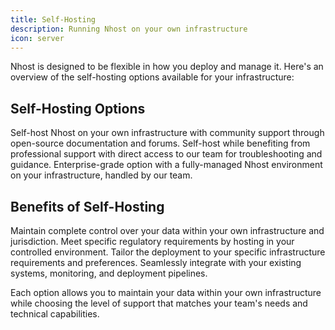 ```yaml
---
title: Self-Hosting
description: Running Nhost on your own infrastructure
icon: server
---
```


Nhost is designed to be flexible in how you deploy and manage it. Here's an overview of the self-hosting options available for your infrastructure:

## Self-Hosting Options

<CardGroup cols={3}>
  <Card title="Community Edition" icon="people-group" href="/platform/self-hosting/community">
    Self-host Nhost on your own infrastructure with community support through open-source documentation and forums.
  </Card>
  <Card title="Support Agreement" icon="headset" href="/platform/self-hosting/support">
    Self-host while benefiting from professional support with direct access to our team for troubleshooting and guidance.
  </Card>
  <Card title="Dedicated Cluster" icon="server" href="/platform/self-hosting/dedicated">
    Enterprise-grade option with a fully-managed Nhost environment on your infrastructure, handled by our team.
  </Card>
</CardGroup>

## Benefits of Self-Hosting

<CardGroup cols={2}>
  <Card title="Data Sovereignty" icon="database-lock">
    Maintain complete control over your data within your own infrastructure and jurisdiction.
  </Card>
  <Card title="Compliance" icon="check-shield">
    Meet specific regulatory requirements by hosting in your controlled environment.
  </Card>
  <Card title="Custom Infrastructure" icon="gears">
    Tailor the deployment to your specific infrastructure requirements and preferences.
  </Card>
  <Card title="Integration" icon="plug">
    Seamlessly integrate with your existing systems, monitoring, and deployment pipelines.
  </Card>
</CardGroup>

Each option allows you to maintain your data within your own infrastructure while choosing the level of support that matches your team's needs and technical capabilities.